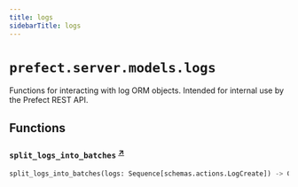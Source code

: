 ```yaml
---
title: logs
sidebarTitle: logs
---
```


# `prefect.server.models.logs`



Functions for interacting with log ORM objects.
Intended for internal use by the Prefect REST API.


## Functions

### `split_logs_into_batches` <sup><a href="https://github.com/PrefectHQ/prefect/blob/main/src/prefect/server/models/logs.py#L33" target="_blank">↗</a></sup>

```python
split_logs_into_batches(logs: Sequence[schemas.actions.LogCreate]) -> Generator[Tuple[LogCreate, ...], None, None]
```
